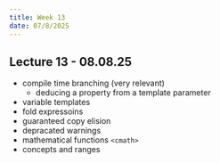 ```yaml
---
title: Week 13
date: 07/8/2025
---
```


## Lecture 13 - 08.08.25

* compile time branching (very relevant)
  * deducing a property from a template parameter
* variable templates 
* fold expressoins
* guaranteed copy elision
* depracated warnings
* mathematical functions `<cmath>` 
* concepts and ranges